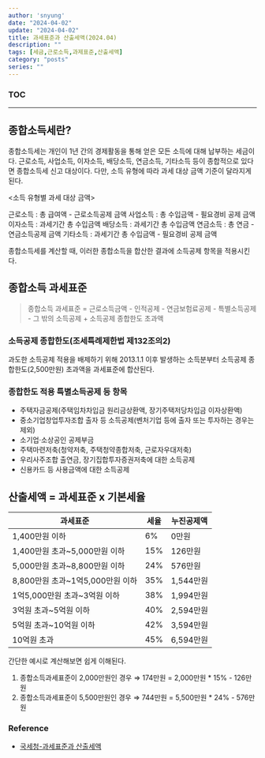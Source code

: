 ---
author: 'snyung'
date: "2024-04-02"
update: "2024-04-02"
title: 과세표준과 산출세액(2024.04)
description: ""
tags: [세금,근로소득,과제표준,산출세액]
category: "posts"
series: ""
---

### TOC

---

## 종합소득세란?

종합소득세는 개인이 1년 간의 경제활동을 통해 얻은 모든 소득에 대해 납부하는 세금이다. 
근로소득, 사업소득, 이자소득, 배당소득, 연금소득, 기타소득 등이 종합적으로 있다면 종합소득세 신고 대상이다. 다만, 소득 유형에 따라 과세 대상 금액 기준이 달라지게 된다.

\<소득 유형별 과세 대상 금액\>

근로소득 : 총 급여액 - 근로소득공제 금액
사업소득 : 총 수입금액 - 필요경비 공제 금액
이자소득 : 과세기간 총 수입금액
배당소득 : 과세기간 총 수입금액
연금소득 : 총 연금 - 연금소득공제 금액
기타소득 : 과세기간 총 수입금액 - 필요경비 공제 금액

종합소득세를 계산할 때, 이러한 종합소득을 합산한 결과에 소득공제 항목을 적용시킨다.

## 종합소득 과세표준

> 종합소득 과세표준 = 근로소득금액 - 인적공제 - 연금보험료공제 - 특별소득공제 - 그 밖의 소득공제 + 소득공제 종합한도 초과액

### 소득공제 종합한도(조세특례제한법 제132조의2)

과도한 소득공제 적용을 배제하기 위해 2013.1.1 이후 발생하는 소득분부터 소득공제 종합한도(2,500만원) 초과액을 과세표준에 합산된다.

### 종합한도 적용 특별소득공제 등 항목

- 주택자금공제(주택임차차입금 원리금상환액, 장기주택저당차입금 이자상환액)
- 중소기업창업투자조합 출자 등 소득공제(벤처기업 등에 출자 또는 투자하는 경우는 제외)
- 소기업·소상공인 공제부금
- 주택마련저축(청약저축, 주택청약종합저축, 근로자우대저축)
- 우리사주조합 출연금, 장기집합투자증권저축에 대한 소득공제
- 신용카드 등 사용금액에 대한 소득공제

## 산출세액 = 과세표준 x 기본세율

|과세표준|세율|누진공제액|
|------|--|-------|
|1,400만원 이하|6%|0만원|
|1,400만원 초과~5,000만원 이하|15%|126만원|
|5,000만원 초과~8,800만원 이하|24%|576만원|
|8,800만원 초과~1억5,000만원 이하|35%|1,544만원|
|1억5,000만원 초과~3억원 이하|38%|1,994만원|
|3억원 초과~5억원 이하|40%|2,594만원|
|5억원 초과~10억원 이하|42%|3,594만원|
|10억원 초과|45%|6,594만원|

간단한 예시로 계산해보면 쉽게 이해된다.

1. 종합소득과세표준이 2,000만원인 경우
  ⇒ 174만원 = 2,000만원 * 15% - 126만원
2. 종합소득과세표준이 5,500만원인 경우
  ⇒ 744만원 = 5,500만원 * 24% - 576만원

### Reference

- [국세청-과세표준과 산출세액](https://www.nts.go.kr/nts/cm/cntnts/cntntsView.do?mi=6437&cntntsId=7873)

